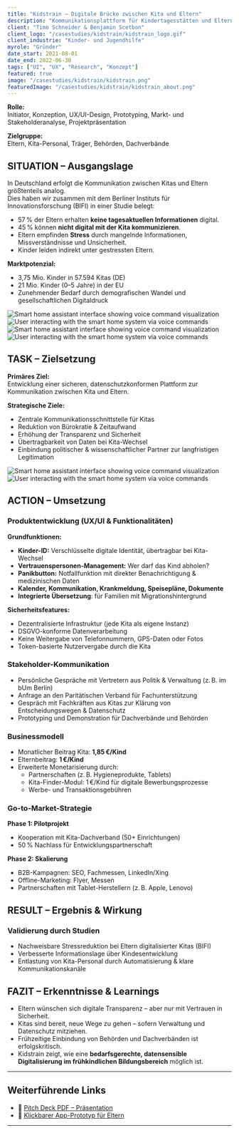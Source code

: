```yaml
---
title: "Kidstrain – Digitale Brücke zwischen Kita und Eltern"
description: "Kommunikationsplattform für Kindertagesstätten und Eltern"
client: "Timo Schneider & Benjamin Scetbon"
client_logo: "/casestudies/kidstrain/kidstrain_logo.gif"
client_industrie: "Kinder- und Jugendhilfe"
myrole: "Gründer"
date_start: 2021-08-01
date_end: 2022-06-30
tags: ["UI", "UX", "Research", "Konzept"]
featured: true
image: "/casestudies/kidstrain/kidstrain.png"
featuredImage: "/casestudies/kidstrain/kidstrain_about.png"
---
```


**Rolle:**  
Initiator, Konzeption, UX/UI-Design, Prototyping, Markt- und Stakeholderanalyse, Projektpräsentation

**Zielgruppe:**  
Eltern, Kita-Personal, Träger, Behörden, Dachverbände

## SITUATION – Ausgangslage

In Deutschland erfolgt die Kommunikation zwischen Kitas und Eltern größtenteils analog.  
Dies haben wir zusammen mit dem Berliner Instituts für Innovationsforschung (BIFI) in einer Studie belegt:

- 57 % der Eltern erhalten **keine tagesaktuellen Informationen** digital.  
- 45 % können **nicht digital mit der Kita kommunizieren**.  
- Eltern empfinden **Stress** durch mangelnde Informationen, Missverständnisse und Unsicherheit.  
- Kinder leiden indirekt unter gestressten Eltern.

**Marktpotenzial:**

- 3,75 Mio. Kinder in 57.594 Kitas (DE)
- 21 Mio. Kinder (0–5 Jahre) in der EU
- Zunehmender Bedarf durch demografischen Wandel und gesellschaftlichen Digitaldruck

<div class="relative -mx-4 my-8 md:-mx-8 lg:-mx-[120px]">
  <div class="grid grid-cols-1 gap-4 md:grid-cols-2">
    <Image
      src="/casestudies/kidstrain/survey1.png"
      alt="Smart home assistant interface showing voice command visualization"
      width={460}
      height={400}
      class="w-full rounded-lg object-cover"
    />
    <Image
      src="/casestudies/kidstrain/survey2.png"
      alt="User interacting with the smart home system via voice commands"
      width={460}
      height={400}
      class="w-full rounded-lg object-cover"
    />
        <Image
      src="/casestudies/kidstrain/survey3.png"
      alt="Smart home assistant interface showing voice command visualization"
      width={460}
      height={400}
      class="w-full rounded-lg object-cover"
    />
    <Image
      src="/casestudies/kidstrain/survey4.png"
      alt="User interacting with the smart home system via voice commands"
      width={460}
      height={400}
      class="w-full rounded-lg object-cover"
    />
  </div>
</div>

## TASK – Zielsetzung

**Primäres Ziel:**  
Entwicklung einer sicheren, datenschutzkonformen Plattform zur Kommunikation zwischen Kita und Eltern.

**Strategische Ziele:**

- Zentrale Kommunikationsschnittstelle für Kitas
- Reduktion von Bürokratie & Zeitaufwand
- Erhöhung der Transparenz und Sicherheit
- Übertragbarkeit von Daten bei Kita-Wechsel
- Einbindung politischer & wissenschaftlicher Partner zur langfristigen Legitimation


<div class="relative -mx-4 my-8 md:-mx-8 lg:-mx-[120px]">
  <div class="grid grid-cols-1 gap-4 md:grid-cols-2">
    <Image
      src="/casestudies/kidstrain/kidstrain_course.png"
      alt="Smart home assistant interface showing voice command visualization"
      width={460}
      height={400}
      class="w-full rounded-lg object-cover"
    />
    <Image
      src="/casestudies/kidstrain/kidstrain_features.png"
      alt="User interacting with the smart home system via voice commands"
      width={460}
      height={400}
      class="w-full rounded-lg object-cover"
    />
  </div>
</div>

## ACTION – Umsetzung

### Produktentwicklung (UX/UI & Funktionalitäten)

**Grundfunktionen:**

- **Kinder-ID:** Verschlüsselte digitale Identität, übertragbar bei Kita-Wechsel  
- **Vertrauenspersonen-Management:** Wer darf das Kind abholen?  
- **Panikbutton:** Notfallfunktion mit direkter Benachrichtigung & medizinischen Daten  
- **Kalender, Kommunikation, Krankmeldung, Speisepläne, Dokumente**  
- **Integrierte Übersetzung**: für Familien mit Migrationshintergrund  

**Sicherheitsfeatures:**

- Dezentralisierte Infrastruktur (jede Kita als eigene Instanz)  
- DSGVO-konforme Datenverarbeitung  
- Keine Weitergabe von Telefonnummern, GPS-Daten oder Fotos  
- Token-basierte Nutzervergabe durch die Kita

### Stakeholder-Kommunikation

- Persönliche Gespräche mit Vertretern aus Politik & Verwaltung (z. B. im bUm Berlin)  
- Anfrage an den Paritätischen Verband für Fachunterstützung  
- Gespräch mit Fachkräften aus Kitas zur Klärung von Entscheidungswegen & Datenschutz  
- Prototyping und Demonstration für Dachverbände und Behörden  

### Businessmodell

- Monatlicher Beitrag Kita: **1,85 €/Kind**  
- Elternbeitrag: **1 €/Kind**
- Erweiterte Monetarisierung durch:
  - Partnerschaften (z. B. Hygieneprodukte, Tablets)
  - Kita-Finder-Modul: 1 €/Kind für digitale Bewerbungsprozesse
  - Werbe- und Transaktionsgebühren

### Go-to-Market-Strategie

**Phase 1: Pilotprojekt**
- Kooperation mit Kita-Dachverband (50+ Einrichtungen)
- 50 % Nachlass für Entwicklungspartnerschaft

**Phase 2: Skalierung**
- B2B-Kampagnen: SEO, Fachmessen, LinkedIn/Xing
- Offline-Marketing: Flyer, Messen
- Partnerschaften mit Tablet-Herstellern (z. B. Apple, Lenovo)



## RESULT – Ergebnis & Wirkung

### Validierung durch Studien

- Nachweisbare Stressreduktion bei Eltern digitalisierter Kitas (BIFI)
- Verbesserte Informationslage über Kindesentwicklung
- Entlastung von Kita-Personal durch Automatisierung & klare Kommunikationskanäle

## FAZIT – Erkenntnisse & Learnings

- Eltern wünschen sich digitale Transparenz – aber nur mit Vertrauen in Sicherheit.
- Kitas sind bereit, neue Wege zu gehen – sofern Verwaltung und Datenschutz mitziehen.
- Frühzeitige Einbindung von Behörden und Dachverbänden ist erfolgskritisch.
- Kidstrain zeigt, wie eine **bedarfsgerechte, datensensible Digitalisierung im frühkindlichen Bildungsbereich** möglich ist.

---

## Weiterführende Links

- 📄 [Pitch Deck PDF – Präsentation](https://docs.google.com/document/d/1TQW19qGzlROgteDz4MOw4YUxQ4KYBe4uJprG7yYNZAE/edit?usp=sharing)
- 📱 [Klickbarer App-Prototyp für Eltern](https://www.figma.com/proto/KrAWenBje66lYLOuiAsxHk/V2-APP?node-id=1394%3A1&viewport=360%2C-200%2C0.5&scaling=scale-down)

---

